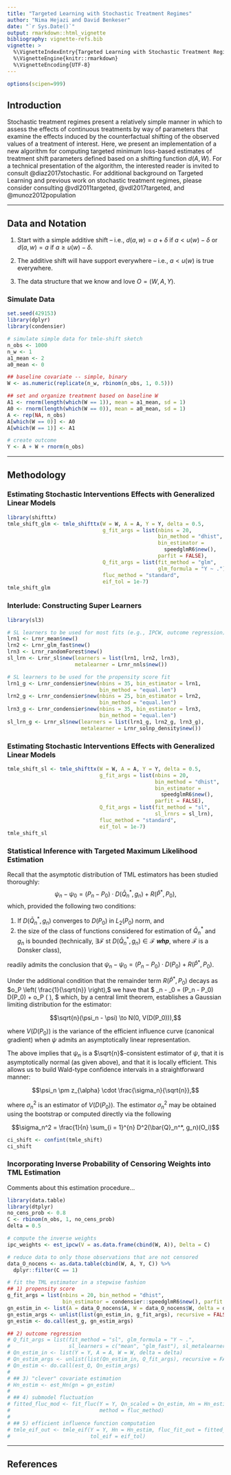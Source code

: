 ```yaml
---
title: "Targeted Learning with Stochastic Treatment Regimes"
author: "Nima Hejazi and David Benkeser"
date: "`r Sys.Date()`"
output: rmarkdown::html_vignette
bibliography: vignette-refs.bib
vignette: >
  %\VignetteIndexEntry{Targeted Learning with Stochastic Treatment Regimes}
  %\VignetteEngine{knitr::rmarkdown}
  %\VignetteEncoding{UTF-8}
---
```


```r
options(scipen=999)
```

## Introduction

Stochastic treatment regimes present a relatively simple manner in which to
assess the effects of continuous treatments by way of parameters that examine
the effects induced by the counterfactual shifting of the observed values of a
treatment of interest. Here, we present an implementation of a new algorithm for
computing targeted minimum loss-based estimates of treatment shift parameters
defined based on a shifting function $d(A,W)$. For a technical presentation of
the algorithm, the interested reader is invited to consult @diaz2017stochastic.
For additional background on Targeted Learning and previous work on stochastic
treatment regimes, please consider consulting @vdl2011targeted,
@vdl2017targeted, and @munoz2012population

---

## Data and Notation

1. Start with a simple additive shift -- i.e., $d(a,w) = a + \delta$ if
   $a < u(w) - \delta$ or $d(a,w) = a$ if $a \geq u(w) - \delta$.

2. The additive shift will have support everywhere -- i.e., $a < u(w)$ is true
   everywhere.

3. The data structure that we know and love $O = (W,A,Y)$.

### Simulate Data

```r
set.seed(429153)
library(dplyr)
library(condensier)

# simulate simple data for tmle-shift sketch
n_obs <- 1000
n_w <- 1
a1_mean <- 2
a0_mean <- 0

## baseline covariate -- simple, binary
W <- as.numeric(replicate(n_w, rbinom(n_obs, 1, 0.5)))

## set and organize treatment based on baseline W
A1 <- rnorm(length(which(W == 1)), mean = a1_mean, sd = 1)
A0 <- rnorm(length(which(W == 0)), mean = a0_mean, sd = 1)
A <- rep(NA, n_obs)
A[which(W == 0)] <- A0
A[which(W == 1)] <- A1

# create outcome
Y <- A + W + rnorm(n_obs)
```

---

## Methodology

### Estimating Stochastic Interventions Effects with Generalized Linear Models

```r
library(shifttx)
tmle_shift_glm <- tmle_shifttx(W = W, A = A, Y = Y, delta = 0.5,
                               g_fit_args = list(nbins = 20,
                                                 bin_method = "dhist",
                                                 bin_estimator =
                                                   speedglmR6$new(),
                                                 parfit = FALSE),
                               Q_fit_args = list(fit_method = "glm",
                                                 glm_formula = "Y ~ ."),
                               fluc_method = "standard",
                               eif_tol = 1e-7)
tmle_shift_glm
```

### Interlude: Constructing Super Learners

```r
library(sl3)

# SL learners to be used for most fits (e.g., IPCW, outcome regression)
lrn1 <- Lrnr_mean$new()
lrn2 <- Lrnr_glm_fast$new()
lrn3 <- Lrnr_randomForest$new()
sl_lrn <- Lrnr_sl$new(learners = list(lrn1, lrn2, lrn3),
                      metalearner = Lrnr_nnls$new())

# SL learners to be used for the propensity score fit
lrn1_g <- Lrnr_condensier$new(nbins = 35, bin_estimator = lrn1,
                              bin_method = "equal.len")
lrn2_g <- Lrnr_condensier$new(nbins = 25, bin_estimator = lrn2,
                              bin_method = "equal.len")
lrn3_g <- Lrnr_condensier$new(nbins = 35, bin_estimator = lrn3,
                              bin_method = "equal.len")
sl_lrn_g <- Lrnr_sl$new(learners = list(lrn1_g, lrn2_g, lrn3_g),
                        metalearner = Lrnr_solnp_density$new())
```

### Estimating Stochastic Interventions Effects with Generalized Linear Models

```r
tmle_shift_sl <- tmle_shifttx(W = W, A = A, Y = Y, delta = 0.5,
                              g_fit_args = list(nbins = 20,
                                                bin_method = "dhist",
                                                bin_estimator =
                                                  speedglmR6$new(),
                                                parfit = FALSE),
                              Q_fit_args = list(fit_method = "sl",
                                                sl_lrnrs = sl_lrn),
                              fluc_method = "standard",
                              eif_tol = 1e-7)
tmle_shift_sl
```

### Statistical Inference with Targeted Maximum Likelihood Estimation

Recall that the asymptotic distribution of TML estimators has been studied
thoroughly:
$$\psi_n - \psi_0 = (P_n - P_0) \cdot D(\bar{Q}_n^*, g_n) + R(\hat{P}^*, P_0),$$
which, provided the following two conditions:

1. If $D(\bar{Q}_n^*, g_n)$ converges to $D(P_0)$ in $L_2(P_0)$ norm, and
2. the size of the class of functions considered for estimation of $\bar{Q}_n^*$
   and $g_n$ is bounded (technically, $\exists \mathcal{F}$ st
   $D(\bar{Q}_n^*, g_n) \in \mathcal{F}$ *__whp__*, where $\mathcal{F}$ is a
   Donsker class),

readily admits the conclusion that
$\psi_n - \psi_0 = (P_n - P_0) \cdot D(P_0) + R(\hat{P}^*, P_0)$.

Under the additional condition that the remainder term $R(\hat{P}^*, P_0)$
decays as $o_P \left( \frac{1}{\sqrt{n}} \right),$ we have that
$
 \psi_n - \psi_0 = (P_n - P_0) \cdot D(P_0) + o_P \left( \frac{1}{\sqrt{n}}
 \right),
$
which, by a central limit theorem, establishes a Gaussian limiting distribution
for the estimator:

$$\sqrt{n}(\psi_n - \psi) \to N(0, V(D(P_0))),$$

where $V(D(P_0))$ is the variance of the efficient influence curve (canonical
gradient) when $\psi$ admits an asymptotically linear representation.

The above implies that $\psi_n$ is a $\sqrt{n}$-consistent estimator of $\psi$,
that it is asymptotically normal (as given above), and that it is locally
efficient. This allows us to build Wald-type confidence intervals in a
straightforward manner:

$$\psi_n \pm z_{\alpha} \cdot \frac{\sigma_n}{\sqrt{n}},$$

where $\sigma_n^2$ is an estimator of $V(D(P_0))$. The estimator $\sigma_n^2$
may be obtained using the bootstrap or computed directly via the following

$$\sigma_n^2 = \frac{1}{n} \sum_{i = 1}^{n} D^2(\bar{Q}_n^*, g_n)(O_i)$$

```r
ci_shift <- confint(tmle_shift)
ci_shift
```

### Incorporating Inverse Probability of Censoring Weights into TML Estimation

Comments about this estimation procedure...

```r
library(data.table)
library(dtplyr)
no_cens_prob <- 0.8
C <- rbinom(n_obs, 1, no_cens_prob)
delta = 0.5

# compute the inverse weights
ipc_weights <- est_ipcw(V = as.data.frame(cbind(W, A)), Delta = C)

# reduce data to only those observations that are not censored
data_O_nocens <- as.data.table(cbind(W, A, Y, C)) %>%
  dplyr::filter(C == 1)

# fit the TML estimator in a stepwise fashion
## 1) propensity score
g_fit_args = list(nbins = 20, bin_method = "dhist",
                  bin_estimator = condensier::speedglmR6$new(), parfit = FALSE)
gn_estim_in <- list(A = data_O_nocens$A, W = data_O_nocens$W, delta = delta)
gn_estim_args <- unlist(list(gn_estim_in, g_fit_args), recursive = FALSE)
gn_estim <- do.call(est_g, gn_estim_args)

## 2) outcome regression
# Q_fit_args = list(fit_method = "sl", glm_formula = "Y ~ .",
#                   sl_learners = c("mean", "glm_fast"), sl_metalearner = "nnls")
# Qn_estim_in <- list(Y = Y, A = A, W = W, delta = delta)
# Qn_estim_args <- unlist(list(Qn_estim_in, Q_fit_args), recursive = FALSE)
# Qn_estim <- do.call(est_Q, Qn_estim_args)
#     
# ## 3) "clever" covariate estimation
# Hn_estim <- est_Hn(gn = gn_estim)
# 
# ## 4) submodel fluctuation
# fitted_fluc_mod <- fit_fluc(Y = Y, Qn_scaled = Qn_estim, Hn = Hn_estim,
#                             method = fluc_method)
# 
# ## 5) efficient influence function computation
# tmle_eif_out <- tmle_eif(Y = Y, Hn = Hn_estim, fluc_fit_out = fitted_fluc_mod,
#                          tol_eif = eif_tol)
```

---

## References

